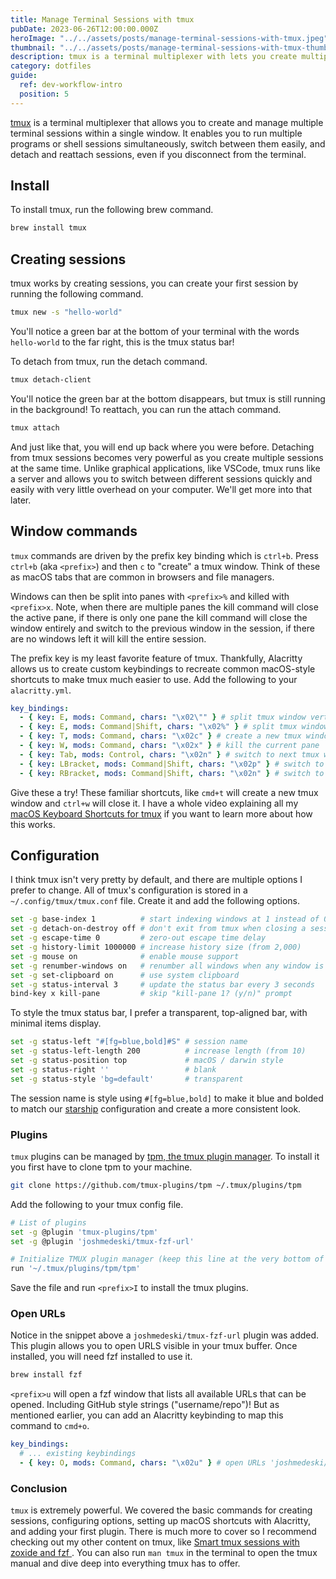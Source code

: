 ```yaml
---
title: Manage Terminal Sessions with tmux
pubDate: 2023-06-26T12:00:00.000Z
heroImage: "../../assets/posts/manage-terminal-sessions-with-tmux.jpeg"
thumbnail: "../../assets/posts/manage-terminal-sessions-with-tmux-thumb.jpeg"
description: tmux is a terminal multiplexer with lets you create multiple terminal session.
category: dotfiles
guide:
  ref: dev-workflow-intro
  position: 5
---
```


[tmux](https://github.com/tmux/tmux/wiki) is a terminal multiplexer that allows you to create and manage multiple terminal sessions within a single window. It enables you to run multiple programs or shell sessions simultaneously, switch between them easily, and detach and reattach sessions, even if you disconnect from the terminal.

## Install

To install tmux, run the following brew command.

```sh
brew install tmux
```

## Creating sessions

tmux works by creating sessions, you can create your first session by running the following command.

```sh
tmux new -s "hello-world"
```

You'll notice a green bar at the bottom of your terminal with the words `hello-world` to the far right, this is the tmux status bar!

To detach from tmux, run the detach command.

```sh
tmux detach-client
```

You'll notice the green bar at the bottom disappears, but tmux is still running in the background! To reattach, you can run the attach command.

```sh
tmux attach
```

And just like that, you will end up back where you were before. Detaching from tmux sessions becomes very powerful as you create multiple sessions at the same time. Unlike graphical applications, like VSCode, tmux runs like a server and allows you to switch between different sessions quickly and easily with very little overhead on your computer. We'll get more into that later.

## Window commands

`tmux` commands are driven by the prefix key binding which is `ctrl+b`. Press `ctrl+b` (aka `<prefix>`) and then `c` to "create" a tmux window. Think of these as macOS tabs that are common in browsers and file managers.

Windows can then be split into panes with `<prefix>%` and killed with `<prefix>x`. Note, when there are multiple panes the kill command will close the active pane, if there is only one pane the kill command will close the window entirely and switch to the previous window in the session, if there are no windows left it will kill the entire session.

The prefix key is my least favorite feature of tmux. Thankfully, Alacritty allows us to create custom keybindings to recreate common macOS-style shortcuts to make tmux much easier to use. Add the following to your `alacritty.yml`.

```yaml title="~/.config/alacritty/alacritty.yml"
key_bindings:
  - { key: E, mods: Command, chars: "\x02\"" } # split tmux window vertically
  - { key: E, mods: Command|Shift, chars: "\x02%" } # split tmux window horizontally
  - { key: T, mods: Command, chars: "\x02c" } # create a new tmux window
  - { key: W, mods: Command, chars: "\x02x" } # kill the current pane
  - { key: Tab, mods: Control, chars: "\x02n" } # switch to next tmux window
  - { key: LBracket, mods: Command|Shift, chars: "\x02p" } # switch to next tmux window
  - { key: RBracket, mods: Command|Shift, chars: "\x02n" } # switch to previous tmux window
```

Give these a try! These familiar shortcuts, like `cmd+t` will create a new tmux window and `ctrl+w` will close it. I have a whole video explaining all my [macOS Keyboard Shortcuts for tmux](/posts/macos-keyboard-shortcuts-for-tmux) if you want to learn more about how this works.

## Configuration

I think tmux isn't very pretty by default, and there are multiple options I prefer to change. All of tmux's configuration is stored in a `~/.config/tmux/tmux.conf` file. Create it and add the following options.

```sh title="~/.config/tmux/tmux.conf"
set -g base-index 1          # start indexing windows at 1 instead of 0
set -g detach-on-destroy off # don't exit from tmux when closing a session
set -g escape-time 0         # zero-out escape time delay
set -g history-limit 1000000 # increase history size (from 2,000)
set -g mouse on              # enable mouse support
set -g renumber-windows on   # renumber all windows when any window is closed
set -g set-clipboard on      # use system clipboard
set -g status-interval 3     # update the status bar every 3 seconds
bind-key x kill-pane         # skip "kill-pane 1? (y/n)" prompt
```

To style the tmux status bar, I prefer a transparent, top-aligned bar, with minimal items display.

```sh title="~/.config/tmux/tmux.conf"
set -g status-left "#[fg=blue,bold]#S" # session name
set -g status-left-length 200          # increase length (from 10)
set -g status-position top             # macOS / darwin style
set -g status-right ''                 # blank
set -g status-style 'bg=default'       # transparent
```

The session name is style using `#[fg=blue,bold]` to make it blue and bolded to match our [starship](/posts/shell-customization-with-starship) configuration and create a more consistent look.

### Plugins

`tmux` plugins can be managed by [tpm, the tmux plugin manager](https://github.com/tmux-plugins/tpm). To install it you first have to clone tpm to your machine.

```sh
git clone https://github.com/tmux-plugins/tpm ~/.tmux/plugins/tpm
```

Add the following to your tmux config file.

```sh title="~/.config/tmux/tmux.conf"
# List of plugins
set -g @plugin 'tmux-plugins/tpm'
set -g @plugin 'joshmedeski/tmux-fzf-url'

# Initialize TMUX plugin manager (keep this line at the very bottom of tmux.conf)
run '~/.tmux/plugins/tpm/tpm'
```

Save the file and run `<prefix>I` to install the tmux plugins.

### Open URLs

Notice in the snippet above a `joshmedeski/tmux-fzf-url` plugin was added. This plugin allows you to open URLS visible in your tmux buffer. Once installed, you will need fzf installed to use it.

```sh
brew install fzf
```

`<prefix>u` will open a fzf window that lists all available URLs that can be opened. Including GitHub style strings ("username/repo")! But as mentioned earlier, you can add an Alacritty keybinding to map this command to `cmd+o`.

```yaml title="~/.config/alacritty/alacritty.yml"
key_bindings:
  # ... existing keybindings
  - { key: O, mods: Command, chars: "\x02u" } # open URLs 'joshmedeski/tmux-fzf-url'
```

### Conclusion

`tmux` is extremely powerful. We covered the basic commands for creating sessions, configuring options, setting up macOS shortcuts with Alacritty, and adding your first plugin. There is much more to cover so I recommend checking out my other content on tmux, like [Smart tmux sessions with zoxide and fzf ](/posts/smart-tmux-sessions-with-zoxide-and-fzf). You can also run `man tmux` in the terminal to open the tmux manual and dive deep into everything tmux has to offer.
